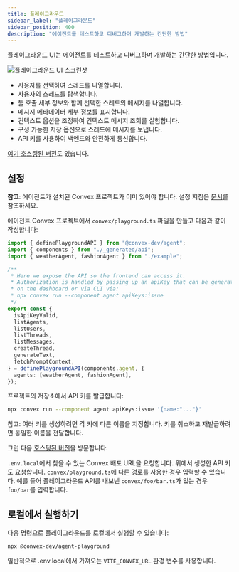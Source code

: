 ```yaml
---
title: 플레이그라운드
sidebar_label: "플레이그라운드"
sidebar_position: 400
description: "에이전트를 테스트하고 디버그하며 개발하는 간단한 방법"
---
```


플레이그라운드 UI는 에이전트를 테스트하고 디버그하며 개발하는 간단한 방법입니다.

![플레이그라운드 UI 스크린샷](https://get-convex.github.io/agent/screenshot.png)

- 사용자를 선택하여 스레드를 나열합니다.
- 사용자의 스레드를 탐색합니다.
- 툴 호출 세부 정보와 함께 선택한 스레드의 메시지를 나열합니다.
- 메시지 메타데이터 세부 정보를 표시합니다.
- 컨텍스트 옵션을 조정하여 컨텍스트 메시지 조회를 실험합니다.
- 구성 가능한 저장 옵션으로 스레드에 메시지를 보냅니다.
- API 키를 사용하여 백엔드와 안전하게 통신합니다.

[여기 호스팅된 버전](https://get-convex.github.io/agent/)도 있습니다.

## 설정

**참고**: 에이전트가 설치된 Convex 프로젝트가 이미 있어야 합니다. 설정 지침은 [문서](./getting-started.mdx)를 참조하세요.

에이전트 Convex 프로젝트에서 `convex/playground.ts` 파일을 만들고 다음과 같이 작성합니다:

```ts
import { definePlaygroundAPI } from "@convex-dev/agent";
import { components } from "./_generated/api";
import { weatherAgent, fashionAgent } from "./example";

/**
 * Here we expose the API so the frontend can access it.
 * Authorization is handled by passing up an apiKey that can be generated
 * on the dashboard or via CLI via:
 * npx convex run --component agent apiKeys:issue
 */
export const {
  isApiKeyValid,
  listAgents,
  listUsers,
  listThreads,
  listMessages,
  createThread,
  generateText,
  fetchPromptContext,
} = definePlaygroundAPI(components.agent, {
  agents: [weatherAgent, fashionAgent],
});
```

프로젝트의 저장소에서 API 키를 발급합니다:

```sh
npx convex run --component agent apiKeys:issue '{name:"..."}'
```

참고: 여러 키를 생성하려면 각 키에 다른 이름을 지정합니다. 키를 취소하고 재발급하려면 동일한 이름을 전달합니다.

그런 다음 [호스팅된 버전](https://get-convex.github.io/agent/)을 방문합니다.

`.env.local`에서 찾을 수 있는 Convex 배포 URL을 요청합니다. 위에서 생성한 API 키도 요청합니다. `convex/playground.ts`에 다른 경로를 사용한 경우 입력할 수 있습니다. 예를 들어 플레이그라운드 API를 내보낸 `convex/foo/bar.ts`가 있는 경우 `foo/bar`를 입력합니다.

## 로컬에서 실행하기

다음 명령으로 플레이그라운드를 로컬에서 실행할 수 있습니다:

```sh
npx @convex-dev/agent-playground
```

일반적으로 .env.local에서 가져오는 `VITE_CONVEX_URL` 환경 변수를 사용합니다.
